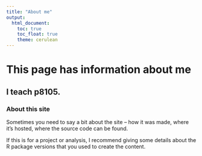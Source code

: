 ```yaml
---
title: "About me"
output: 
  html_document:
    toc: true
    toc_float: true
    theme: cerulean
---
```


# This page has information about me

I teach p8105.
---

### About this site

Sometimes you need to say a bit about the site -- how it was made, where it's hosted, where the source code can be found. 

If this is for a project or analysis, I recommend giving some details about the R package versions that you used to create the content.